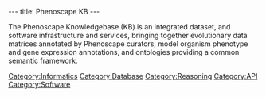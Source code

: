 ---
title: Phenoscape KB
---

The Phenoscape Knowledgebase (KB) is an integrated dataset, and software infrastructure and services, bringing together evolutionary data matrices annotated by Phenoscape curators, model organism phenotype and gene expression annotations, and ontologies providing a common semantic framework.

[[Category:Informatics]]
[[Category:Database]]
[[Category:Reasoning]]
[[Category:API]]
[[Category:Software]]